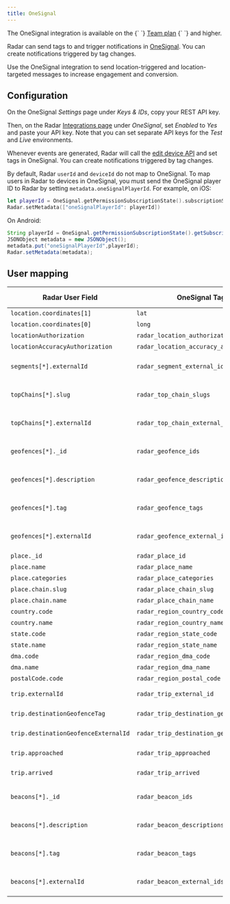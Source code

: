 ```yaml
---
title: OneSignal
---
```


<Alert alertType="info">
  The OneSignal integration is available on the {` `}
  <a href="https://radar.com/pricing" target="_blank">Team plan</a>
  {` `} and higher.
</Alert>

Radar can send tags to and trigger notifications in [OneSignal](https://onesignal.com). You can create notifications triggered by tag changes.

Use the OneSignal integration to send location-triggered and location-targeted messages to increase engagement and conversion.

## Configuration

On the OneSignal *Settings* page under *Keys & IDs*, copy your REST API key.

Then, on the Radar [Integrations page](https://radar.com/dashboard/integrations) under *OneSignal*, set *Enabled* to *Yes* and paste your API key. Note that you can set separate API keys for the *Test* and *Live* environments.

Whenever events are generated, Radar will call the [edit device API](https://documentation.onesignal.com/reference/edit-device) and set tags in OneSignal. You can create notifications triggered by tag changes.

By default, Radar `userId` and `deviceId` do not map to OneSignal. To map users in Radar to devices in OneSignal, you must send the OneSignal player ID to Radar by setting `metadata.oneSignalPlayerId`. For example, on iOS:

```swift
let playerId = OneSignal.getPermissionSubscriptionState().subscriptionStatus.userId
Radar.setMetadata(["oneSignalPlayerId": playerId])
```

On Android:

```java
String playerId = OneSignal.getPermissionSubscriptionState().getSubscriptionStatus().getUserId();
JSONObject metadata = new JSONObject();
metadata.put("oneSignalPlayerId",playerId);
Radar.setMetadata(metadata);
```

## User mapping

Radar User Field | OneSignal Tag Name | Type | Example Tag | Context Type
--- | --- | --- | --- | ---
`location.coordinates[1]` | `lat` | number | `39.525665`
`location.coordinates[0]` | `long` | number | `-76.350663`
`locationAuthorization` | `radar_location_authorization` | string | `"GRANTED_FOREGROUND"`|
`locationAccuracyAuthorization` | `radar_location_accuracy_authorization` | string | `"FULL"`|
`segments[*].externalId` | `radar_segment_external_ids` | string (comma-separated) | `"starbucks-visitors"` | |
`topChains[*].slug` | `radar_top_chain_slugs` | string (comma-separated) | `"starbucks"` | |
`topChains[*].externalId` | `radar_top_chain_external_ids` | string (comma-separated) | `"123"` | |
`geofences[*]._id` | `radar_geofence_ids` | string (comma-separated) | `"5b2c0906f5874b001aecfd8e"` | [Geofences](/geofences)
`geofences[*].description` | `radar_geofence_descriptions` | string (comma-separated) | `"Store #123"` | [Geofences](/geofences)
`geofences[*].tag` | `radar_geofence_tags` | string (comma-separated) | `"store"` | [Geofences](/geofences)
`geofences[*].externalId` | `radar_geofence_external_ids` | string (comma-separated) | `"123"` | [Geofences](/geofences)
`place._id` | `radar_place_id` | string | `"59302bcf8f27e8a156bd4f91"` | [Places](/places)
`place.name` | `radar_place_name` | string | `"Starbucks"` | [Places](/places)
`place.categories` | `radar_place_categories` | string | `"coffee-shop"` | [Places](/places)
`place.chain.slug` | `radar_place_chain_slug` | string | `"starbucks"` | [Places](/places)
`place.chain.name` | `radar_place_chain_name` | string | `"Starbucks"` | [Places](/places)
`country.code` | `radar_region_country_code` | string | `"US"` | [Regions](/regions)
`country.name` | `radar_region_country_name` | string | `"United States"` | [Regions](/regions)
`state.code` | `radar_region_state_code` | string | `"MD"` | [Regions](/regions)
`state.name` | `radar_region_state_name` | string | `"Maryland"` | [Regions](/regions)
`dma.code` | `radar_region_dma_code` | string | `"26"` | [Regions](/regions)
`dma.name` | `radar_region_dma_name` | string | `"Baltimore"` | [Regions](/regions)
`postalCode.code` | `radar_region_postal_code` | string | `"21014"` | [Regions](/regions)
`trip.externalId` | `radar_trip_external_id` | string | `"123"` | [Trip tracking](/trip-tracking)
`trip.destinationGeofenceTag` | `radar_trip_destination_geofence_tag` | string | `"store"` | [Trip tracking](/trip-tracking)
`trip.destinationGeofenceExternalId` | `radar_trip_destination_geofence_external_id` | string | `"123"` | [Trip tracking](/trip-tracking)
`trip.approached` | `radar_trip_approached` | boolean | `true` | [Trip tracking](/trip-tracking)
`trip.arrived` | `radar_trip_arrived` | boolean | `false` | [Trip tracking](/trip-tracking)
`beacons[*]._id` | `radar_beacon_ids` | string (comma-separated) | `"5b2c0906f5874b001aecfd8f"` | [Beacons](/beacons)
`beacons[*].description` | `radar_beacon_descriptions` | string (comma-separated) | `"Store #123 - Drive-Thru"` | [Beacons](/beacons)
`beacons[*].tag` | `radar_beacon_tags` | string (comma-separated) | `"drive-thru"` | [Beacons](/beacons)
`beacons[*].externalId` | `radar_beacon_external_ids` | string (comma-separated) | `"123"` | [Beacons](/beacons)
